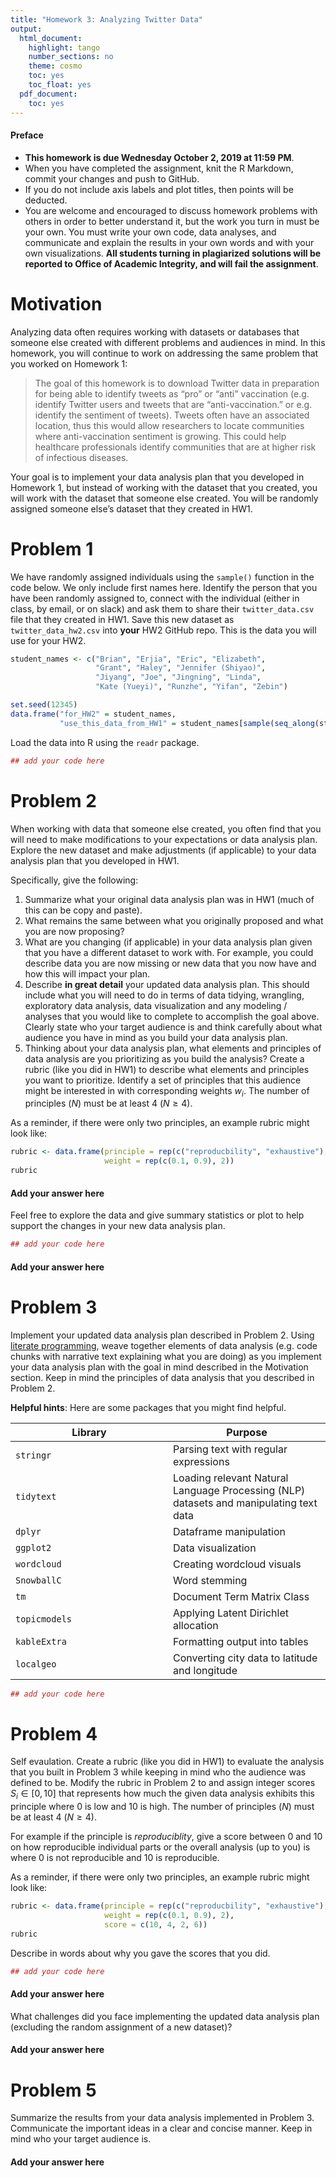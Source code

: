 ```yaml
---
title: "Homework 3: Analyzing Twitter Data"
output:
  html_document:
    highlight: tango
    number_sections: no
    theme: cosmo
    toc: yes
    toc_float: yes
  pdf_document:
    toc: yes
---
```


#### Preface 

* **This homework is due Wednesday October 2, 2019 at 11:59 PM**. 
* When you have completed the assignment, knit the R Markdown, commit your changes and push to GitHub.
* If you do not include axis labels and plot titles, then points will be deducted.
* You are welcome and encouraged to discuss homework problems with others in order to better understand it, but the work you turn in must be your own. You must write your own code, data analyses, and communicate and explain the results in your own words and with your own visualizations. **All students turning in plagiarized solutions will be reported to Office of Academic Integrity, and will fail the assignment**.


# Motivation 

Analyzing data often requires working with datasets or databases 
that someone else created with different problems and audiences 
in mind. In this homework, you will continue to work on addressing
the same problem that you worked on Homework 1:

> The goal of this homework is to download Twitter data in preparation 
for being able to identify tweets as "pro" or "anti" vaccination (e.g.
identify Twitter users and tweets that are "anti-vaccination." or e.g. 
identify the sentiment of tweets). Tweets often have an associated 
location, thus this would allow researchers to locate communities 
where anti-vaccination sentiment is growing. This could help
healthcare professionals identify communities that are at 
higher risk of infectious diseases.

Your goal is to implement your data analysis plan that you developed in 
Homework 1, but instead of working with the dataset that you created,
you will work with the dataset that someone else created. You will be 
randomly assigned someone else's dataset that they created in HW1. 


# Problem 1

We have randomly assigned individuals using the `sample()` function 
in the code below. We only include first names here. 
Identify the person that you have been randomly assigned to, connect
with the individual (either in class, by email, or on slack) and ask 
them to share their `twitter_data.csv` file that they created in HW1.
Save this new dataset as `twitter_data_hw2.csv` into **your** HW2 
GitHub repo. This is the data you will use for your HW2. 

```r
student_names <- c("Brian", "Erjia", "Eric", "Elizabeth", 
                   "Grant", "Haley", "Jennifer (Shiyao)",
                   "Jiyang", "Joe", "Jingning", "Linda", 
                   "Kate (Yueyi)", "Runzhe", "Yifan", "Zebin")

set.seed(12345)
data.frame("for_HW2" = student_names, 
           "use_this_data_from_HW1" = student_names[sample(seq_along(student_names))])
```

Load the data into R using the `readr` package. 

```r
## add your code here

```


# Problem 2

When working with data that someone else created, you often 
find that you will need to make modifications to your 
expectations or data analysis plan. Explore the new dataset 
and make adjustments (if applicable) to your data analysis plan 
that you developed in HW1. 

Specifically, give the following: 

1. Summarize what your original
data analysis plan was in HW1 (much of this can be copy
and paste). 
2. What remains the same between what you originally proposed
and what you are now proposing? 
3. What are you changing (if applicable) in your data analysis 
plan given that you have a different dataset to work with. 
For example, you could describe data you are now missing or 
new data that you now have and how this will impact your plan. 
4. Describe **in great detail** your updated data analysis plan. 
This should include what you will need to do in terms of data 
tidying, wrangling, exploratory data analysis, data visualization 
and any modeling / analyses that you would like to 
complete to accomplish the goal above. Clearly state who your 
target audience is and think carefully about what audience you 
have in mind as you build your data analysis plan. 
5. Thinking about your data analysis plan, what elements and 
principles of data analysis are you prioritizing as you build 
the analysis? Create a rubric (like you did in HW1) to describe
what elements and principles you want to prioritize. 
Identify a set of principles that this audience 
might be interested in with corresponding weights $w_i$. 
The number of principles ($N$) must be at least 4 ($N \geq 4$). 

As a reminder, if there were only two principles, an example 
rubric might look like: 

```r
rubric <- data.frame(principle = rep(c("reproducbility", "exhaustive"),2),
                     weight = rep(c(0.1, 0.9), 2))
rubric
```


#### Add your answer here

Feel free to explore the data and give summary statistics or 
plot to help support the changes in your new data analysis plan. 

```r
## add your code here

```

#### Add your answer here



# Problem 3

Implement your updated data analysis plan described in 
Problem 2. Using 
[literate programming](https://en.wikipedia.org/wiki/Literate_programming), 
weave together elements of data analysis (e.g. code chunks 
with narrative text explaining what you are doing) 
as you implement your data analysis plan
with the goal in mind described in the Motivation section.
Keep in mind the principles of data analysis that you described
in Problem 2. 

**Helpful hints**: Here are some packages that you might 
find helpful. 

|Library|Purpose|
|---|---|
|`stringr`|Parsing text with regular expressions|
|`tidytext`|Loading relevant Natural Language Processing (NLP) datasets and manipulating text data|
|`dplyr`|Dataframe manipulation|
|`ggplot2`|Data visualization|
|`wordcloud`|Creating wordcloud visuals|
|`SnowballC`|Word stemming|
|`tm`|Document Term Matrix Class|
|`topicmodels`|Applying Latent Dirichlet allocation|
|`kableExtra`|Formatting output into tables|
|`localgeo`|Converting city data to latitude and longitude|


```r
## add your code here

```

# Problem 4

Self evaulation. Create a rubric (like you did in HW1) to
evaluate the analysis that you built in Problem 3
while keeping in mind who the audience was 
defined to be. Modify the rubric in Problem 2 to 
and assign integer scores $S_i \in [0, 10]$
that represents how much the given data analysis exhibits this
principle where 0 is low and 10 is high. The number of principles 
($N$) must be at least 4 ($N \geq 4$). 

For example if the principle is _reproduciblity_, give a score 
between 0 and 10 on how reproducible individual parts or the 
overall analysis (up to you) is where 0 is not reproducible
and 10 is reproducible. 

As a reminder, if there were only two principles, an example 
rubric might look like: 

```r
rubric <- data.frame(principle = rep(c("reproducbility", "exhaustive"),2),
                     weight = rep(c(0.1, 0.9), 2),
                     score = c(10, 4, 2, 6))
rubric
```

Describe in words about why you gave the scores that you did. 

```r
## add your code here

```

#### Add your answer here


What challenges did you face implementing the updated data 
analysis plan (excluding the random assignment of a new dataset)? 

#### Add your answer here


# Problem 5

Summarize the results from your data analysis implemented in 
Problem 3. Communicate the important ideas in a clear and 
concise manner. Keep in mind who your target audience is.

#### Add your answer here
